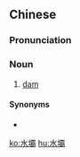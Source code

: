 {{also|水坝}}
==Chinese==
{{zh-forms|s=水坝}}

===Pronunciation===
{{zh-pron
|m=shuǐbà
|c=seoi2 baa3
|h=pfs=súi-pa
|mn=chúi-pà/qz:chúi-pèr
|cat=n
}}

===Noun===
{{zh-noun|mw=條|mw2=座}}

# [[dam]] {{gloss|structure placed across a flowing body of water to stop the flow}}

====Synonyms====
* {{zh-l|大壩}}

[[ko:水壩]]
[[hu:水壩]]